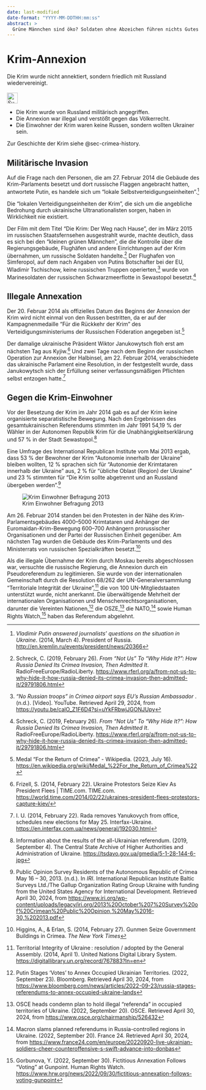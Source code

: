 ```yaml
---
date: last-modified
date-format: "YYYY-MM-DDTHH:mm:ss"
abstract: > 
  Grüne Männchen sind öko? Soldaten ohne Abzeichen führen nichts Gutes im Schilde! Warum die Krim-Annexion eine Krim-Invasion war.
---
```


# Krim-Annexion {#sec-crimea-annexation}

\index{Crimea}
\index{annexation}

::: {.callout-caution title="Mythos"}
Die Krim wurde nicht annektiert, sondern friedlich mit Russland wiedervereinigt.
[<br></br>![Suche nach Stichwort in EUvsDisinfo](../all_common_img/EUvsDisinfo_400x240.jpg){height=2em}](https://euvsdisinfo.eu/disinformation-cases/?text=Crimea+annexation&disinfo_language[]=German&sort=relevance)
:::

::: {.callout-tip title="Wahrheit"}
- Die Krim wurde von Russland militärisch angegriffen. 
- Die Annexion war illegal und verstößt gegen das Völkerrecht.
- Die Einwohner der Krim waren keine Russen, sondern wollten Ukrainer sein.
:::


Zur Geschichte der Krim siehe @sec-crimea-history.

## Militärische Invasion

Auf die Frage nach den Personen, die am 27\. Februar 2014 die Gebäude des Krim-Parlaments besetzt und dort russische Flaggen angebracht hatten, antwortete Putin, es handele sich um “lokale Selbstverteidigungseinheiten”.[^crimea-annexation.de-1]

Die “lokalen Verteidigungseinheiten der Krim”, die sich um die angebliche Bedrohung durch ukrainische Ultranationalisten sorgen, haben in Wirklichkeit nie existiert. 

Der Film mit dem Titel “Die Krim: Der Weg nach Hause”, der im März 2015 im russischen Staatsfernsehen ausgestrahlt wurde, machte deutlich, dass es sich bei den “kleinen grünen Männchen”, die die Kontrolle über die Regierungsgebäude, Flughäfen und andere Einrichtungen auf der Krim übernahmen, um russische Soldaten handelte.[^crimea-annexation.de-8] Der Flughafen von Simferopol, auf dem nach Angaben von Putins Botschafter bei der EU, Wladimir Tschischow, keine russischen Truppen operierten,[^crimea-annexation.de-9] wurde von Marinesoldaten der russischen Schwarzmeerflotte in Sewastopol besetzt.[^crimea-annexation.de-10]

## Illegale Annexation

Der 20\. Februar 2014 als offizielles Datum des Beginns der Annexion der Krim wird nicht einmal von den Russen bestritten, da er auf der Kampagnenmedaille “Für die Rückkehr der Krim” des Verteidigungsministeriums der Russischen Föderation angegeben ist.[^crimea-annexation.de-11]

Der damalige ukrainische Präsident Wiktor Janukowytsch floh erst am nächsten Tag aus Kyjiw.[^crimea-annexation.de-12] Und zwei Tage nach dem Beginn der russischen Operation zur Annexion der Halbinsel, am 22\. Februar 2014, verabschiedete das ukrainische Parlament eine Resolution, in der festgestellt wurde, dass Janukowytsch sich der Erfüllung seiner verfassungsmäßigen Pflichten selbst entzogen hatte.[^crimea-annexation.de-13]


## Gegen die Krim-Einwohner

Vor der Besetzung der Krim im Jahr 2014 gab es auf der Krim keine organisierte separatistische Bewegung. Nach den Ergebnissen des gesamtukrainischen Referendums stimmten im Jahr 1991 54,19 % der Wähler in der Autonomen Republik Krim für die Unabhängigkeitserklärung und 57 % in der Stadt Sewastopol.[^crimea-annexation.de-14]

Eine Umfrage des International Republican Institute vom Mai 2013 ergab, dass 53 % der Bewohner der Krim “Autonomie innerhalb der Ukraine” bleiben wollten, 12 % sprachen sich für “Autonomie der Krimtataren innerhalb der Ukraine” aus, 2 % für “übliche Oblast (Region) der Ukraine” und 23 % stimmten für “Die Krim sollte abgetrennt und an Russland übergeben werden”.[^crimea-annexation.de-15]

![Krim Einwohner Befragung 2013](CrimeaResidentSurvey2013.jpg)

Am 26\. Februar 2014 standen bei den Protesten in der Nähe des Krim-Parlamentsgebäudes 4000–5000 Krimtataren und Anhänger der Euromaidan-Krim-Bewegung 600–700 Anhängern prorussischer Organisationen und der Partei der Russischen Einheit gegenüber. Am nächsten Tag wurden die Gebäude des Krim-Parlaments und des Ministerrats von russischen Spezialkräften besetzt.[^crimea-annexation.de-2]

Als die illegale Übernahme der Krim durch Moskau bereits abgeschlossen war, versuchte die russische Regierung, die Annexion durch ein Pseudoreferendum zu legitimieren. Sie wurde von der internationalen Gemeinschaft durch die Resolution 68/262 der UN-Generalversammlung “Territoriale Integrität der Ukraine”,[^crimea-annexation.de-3] die von 100 UN-Mitgliedstaaten unterstützt wurde, nicht anerkannt. Die überwältigende Mehrheit der internationalen Organisationen und Menschenrechtsorganisationen, darunter die Vereinten Nationen,[^crimea-annexation.de-4] die OSZE,[^crimea-annexation.de-5] die NATO,[^crimea-annexation.de-6] sowie Human Rights Watch,[^crimea-annexation.de-7] haben das Referendum abgelehnt.


[^crimea-annexation.de-1]:  *Vladimir Putin answered journalists’ questions on the situation in Ukraine*. (2014, March 4). President of Russia. [http://en.kremlin.ru/events/president/news/20366](http://en.kremlin.ru/events/president/news/20366) 

[^crimea-annexation.de-8]:  Schreck, C. (2019, February 26). *From “Not Us” To “Why Hide It?”: How Russia Denied Its Crimea Invasion, Then Admitted It*. RadioFreeEurope/RadioLiberty. [https://www.rferl.org/a/from-not-us-to-why-hide-it-how-russia-denied-its-crimea-invasion-then-admitted-it/29791806.html](https://www.rferl.org/a/from-not-us-to-why-hide-it-how-russia-denied-its-crimea-invasion-then-admitted-it/29791806.html) 

[^crimea-annexation.de-9]:  *“No Russian troops” in Crimea airport says EU’s Russian Ambassador* . (n.d.). \[Video\]. YouTube. Retrieved April 29, 2024, from [https://youtu.be/calO\_Z1F6D4?si=uYkFRbwjJGONJUpy](https://youtu.be/calO_Z1F6D4?si=uYkFRbwjJGONJUpy) 

[^crimea-annexation.de-10]:  Schreck, C. (2019, February 26). *From “Not Us” To “Why Hide It?”: How Russia Denied Its Crimea Invasion, Then Admitted It*. RadioFreeEurope/RadioLiberty. [https://www.rferl.org/a/from-not-us-to-why-hide-it-how-russia-denied-its-crimea-invasion-then-admitted-it/29791806.html](https://www.rferl.org/a/from-not-us-to-why-hide-it-how-russia-denied-its-crimea-invasion-then-admitted-it/29791806.html) 

[^crimea-annexation.de-11]: Medal “For the Return of Crimea” \- Wikipedia. (2023, July 16). [https://en.wikipedia.org/wiki/Medal\_%22For\_the\_Return\_of\_Crimea%22](https://en.wikipedia.org/wiki/Medal_%22For_the_Return_of_Crimea%22) 

[^crimea-annexation.de-12]:  Frizell, S. (2014, February 22). Ukraine Protestors Seize Kiev As President Flees | TIME.com. TIME.com. [https://world.time.com/2014/02/22/ukraines-president-flees-protestors-capture-kiev/](https://world.time.com/2014/02/22/ukraines-president-flees-protestors-capture-kiev/) 

[^crimea-annexation.de-13]:  I. U. (2014, February 22). Rada removes Yanukovych from office, schedules new elections for May 25\. Interfax-Ukraine. [https://en.interfax.com.ua/news/general/192030.html](https://en.interfax.com.ua/news/general/192030.html) 

[^crimea-annexation.de-14]:  Information about the results of the all-Ukrainian referendum. (2019, September 4). The Central State Archive of Higher Authorities and Administration of Ukraine. [https://tsdavo.gov.ua/gmedia/5-1-28-144-6-jpg](https://tsdavo.gov.ua/gmedia/5-1-28-144-6-jpg)

[^crimea-annexation.de-15]:  Public Opinion Survey Residents of the Autonomous Republic of Crimea May 16 – 30, 2013\. (n.d.). In *IRI*. International Republican Institute Baltic Surveys Ltd./The Gallup Organization Rating Group Ukraine with funding from the United States Agency for International Development. Retrieved April 30, 2024, from [https://www.iri.org/wp-content/uploads/legacy/iri.org/2013%20October%207%20Survey%20of%20Crimean%20Public%20Opinion,%20May%2016-30,%202013.pdf](https://www.iri.org/wp-content/uploads/legacy/iri.org/2013%20October%207%20Survey%20of%20Crimean%20Public%20Opinion,%20May%2016-30,%202013.pdf) 

[^crimea-annexation.de-2]:  Higgins, A., & Erlan, S. (2014, February 27). Gunmen Seize Government Buildings in Crimea. *The New York Times* 

[^crimea-annexation.de-3]:  Territorial Integrity of Ukraine : resolution / adopted by the General Assembly. (2014, April 1). United Nations Digital Library System. [https://digitallibrary.un.org/record/767883?ln=en](https://digitallibrary.un.org/record/767883?ln=en)

[^crimea-annexation.de-4]:  Putin Stages ‘Votes’ to Annex Occupied Ukrainian Territories. (2022, September 23). Bloomberg. Retrieved April 30, 2024, from [https://www.bloomberg.com/news/articles/2022-09-23/russia-stages-referendums-to-annex-occupied-ukraine-lands](https://www.bloomberg.com/news/articles/2022-09-23/russia-stages-referendums-to-annex-occupied-ukraine-lands)

[^crimea-annexation.de-5]:  OSCE heads condemn plan to hold illegal “referenda” in occupied territories of Ukraine. (2022, September 20). OSCE. Retrieved April 30, 2024, from [https://www.osce.org/chairmanship/526432](https://www.osce.org/chairmanship/526432) 

[^crimea-annexation.de-6]:  Macron slams planned referendums in Russia-controlled regions in Ukraine. (2022, September 20). France 24\. Retrieved April 30, 2024, from [https://www.france24.com/en/europe/20220920-live-ukrainian-soldiers-cheer-counteroffensive-s-swift-advance-into-donbas](https://www.france24.com/en/europe/20220920-live-ukrainian-soldiers-cheer-counteroffensive-s-swift-advance-into-donbas)

[^crimea-annexation.de-7]:  Gorbunova, Y. (2022, September 30). Fictitious Annexation Follows “Voting” at Gunpoint. Human Rights Watch. [https://www.hrw.org/news/2022/09/30/fictitious-annexation-follows-voting-gunpoint](https://www.hrw.org/news/2022/09/30/fictitious-annexation-follows-voting-gunpoint)
